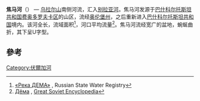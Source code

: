 {{Infobox river
| name               = 焦马河 
| name_native        = Дёма
| name_native_lang   = 
| name_other         = 
| name_etymology     = 
<!---------------------- IMAGE & MAP -->
| image              = dema.jpg
| image_size         = 
| image_caption      = 
| map                = 
| map_size           = 
| map_caption        = 
| pushpin_map        = 
| pushpin_map_size   = 
| pushpin_map_caption= 
<!---------------------- LOCATION -->
| subdivision_type1  = 國家
| subdivision_name1  = [[俄羅斯|俄羅斯]]
| subdivision_type2  = 
| subdivision_name2  = 
| subdivision_type3  = 
| subdivision_name3  = 
| subdivision_type4  = 
| subdivision_name4  = 
| subdivision_type5  = 
| subdivision_name5  = 
<!---------------------- PHYSICAL CHARACTERISTICS -->
| length             = {{convert|535|km|mi|abbr=on}}
| width_min          = 
| width_avg          = 
| width_max          = 
| depth_min          = 
| depth_avg          = 
| depth_max          = 
| discharge1_location= 
| discharge1_min     = 
| discharge1_avg     = 
| discharge1_max     = 
<!---------------------- BASIN FEATURES -->
| source1            = 
| source1_location   = 
| source1_coordinates= 
| source1_elevation  = 
| mouth              = [[别拉亚河_(卡马河支流)|别拉亚河]]
| mouth_location     = 
| mouth_coordinates  = {{coord|54|42|50|N|55|54|47|E|source:kolossus-ruwiki|display=it}}
| mouth_elevation    = 
| progression        = [[别拉亚河_(卡马河支流)|别拉亚河]]→[[卡馬河|卡馬河]]→[[伏尔加河|伏尔加河]]→[[裏海|裏海]]
| basin_size         = {{convert|12800|km2|mi2|abbr=on}}
| tributaries_left   = 
| tributaries_right  = 
| custom_label       = 
| custom_data        = 
| extra              = 
}} 

'''焦马河'''（{{lang-ru|Дёма|Dyoma}}） — [[乌拉尔山|乌拉尔山]]南侧河流，汇入[[别拉亚河_(卡马河支流)|别拉亚河]]。焦马河发源于[[巴什科尔托斯坦共和国|巴什科尔托斯坦共和国]][[費奧多羅夫卡區_(巴什科爾托斯坦共和國)|费奥多罗夫卡区]]的山区，流经[[奥伦堡州|奥伦堡州]]，之后重新进入[[巴什科尔托斯坦共和国|巴什科尔托斯坦共和国]]境内。该河全长{{convert|535|km}}，流域面积{{convert|12800|km2}}<ref name=gvr>[http://textual.ru/gvr/index.php?card=183083 «Река ДЕМА»] {{Wayback|url=http://textual.ru/gvr/index.php?card=183083 |date=20200704005510 }}, Russian State Water Registry</ref>，河口平均流量{{convert|35|m3/s}}<ref>[http://bse.sci-lib.com/article022698.html Дёма] {{Wayback|url=http://bse.sci-lib.com/article022698.html |date=20170822174613 }}, [[Great_Soviet_Encyclopedia|Great Soviet Encyclopedia]]</ref>。焦马河流经宽广的盆地，蜿蜒曲折，其下呈U字型。

== 參考 ==
{{reflist}}

[[Category:伏爾加河|Category:伏爾加河]]